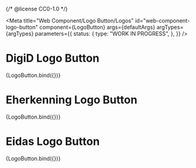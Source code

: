 {/* @license CC0-1.0 */}


<Meta
  title="Web Component/Logo Button/Logos"
  id="web-component-logo-button"
  component={LogoButton}
  args={defaultArgs}
  argTypes={argTypes}
  parameters={{
    status: {
      type: "WORK IN PROGRESS",
    },
  }}
/>

# DigiD Logo Button

<Canvas>
  <Story name="Digid">{LogoButton.bind({})}</Story>
</Canvas>

# Eherkenning Logo Button

<Canvas>
  <Story name="eherkenning" args={{ logo: "eherkenning" }}>
    {LogoButton.bind({})}
  </Story>
</Canvas>

# Eidas Logo Button

<Canvas>
  <Story name="eidas" args={{ logo: "eidas" }}>
    {LogoButton.bind({})}
  </Story>
</Canvas>
